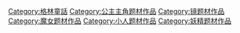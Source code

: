 [[Category:格林童話|Category:格林童話]][[Category:公主主角题材作品|Category:公主主角题材作品]]
[[Category:镜题材作品|Category:镜题材作品]][[Category:魔女题材作品|Category:魔女题材作品]][[Category:小人题材作品|Category:小人题材作品]]
[[Category:妖精题材作品|Category:妖精题材作品]]